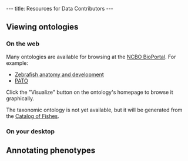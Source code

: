 ---
title: Resources for Data Contributors
---

==Viewing ontologies==

===On the web===
Many ontologies are available for browsing at the [http://www.bioontology.org/ncbo/faces/index.xhtml NCBO BioPortal].  For example:
* [http://www.bioontology.org/ncbo/faces/pages/ontology_details.xhtml?ontology_display_name=Zebrafish%20anatomy%20and%20development Zebrafish anatomy and development]
* [http://www.bioontology.org/ncbo/faces/pages/ontology_details.xhtml?ontology_display_name=PATO PATO]
Click the "Visualize" button on the ontology's homepage to browse it graphically.

The taxonomic ontology is not yet available, but it will be generated from the [http://www.calacademy.org/RESEARCH/ichthyology/catalog/fishcatsearch.html Catalog of Fishes].

===On your desktop===


==Annotating phenotypes==